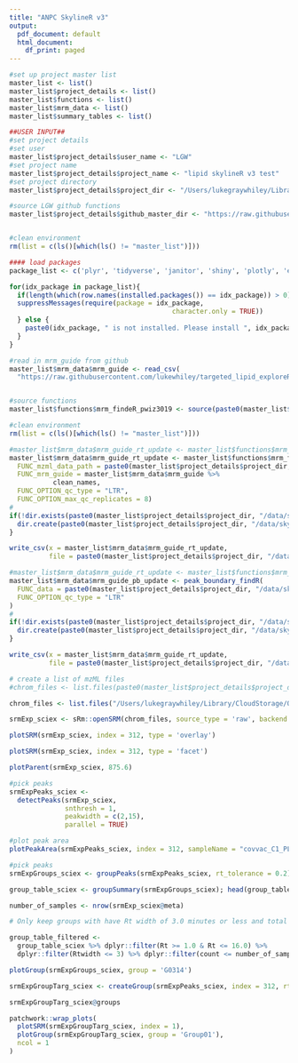 ```yaml
---
title: "ANPC SkylineR v3"
output:
  pdf_document: default
  html_document:
    df_print: paged
---
```

<!-- This notebook is designed for use with the ANPC targeted lipid method. 
Section 1: SkylineR is designed to optimise lipidomics data processing in combination with skyline.


Section 1 - SkylineR

This notebook is designed to optimise lipidomics data processing in combination with skyline.

It will perform:
- retention time optimisation by identifying peaks in LTR or QC samples
- standardised peak boundary fitting to all samples

REQUIREMENTS:
- A subfolder containig mzML files created by proteowizard msconvert version 3.0.19. Later versions of MS convert can cause problems with msnbase in r

- mzML files from LTR samples must have "LTR" in their filename

Skyline export files must contain:
- A csv template containing the target transition details. ONLY the following column headers should be present: 
      - "Molecule List" (lipid family (e.g. CE))
      - "Precursor Name" (lipid name (e.g. CE(14:0)))
      - "Precursor Mz" (e.g. 614.6)
      - "Precursor Charge" (set as 1)
      - "Product Mz" (e.g. 369.4)
      - "Product Charge" (set as 1)
      - "Explicit Retention Time" (e.g. 11.66)
      - "Explicit Retention Time Window" (leave at 0.5)
      - "Note" in the column "Note" insert the SIL IS to be used for the target lipid. For the rows containing SIL IS themselves leave the note column blank.
      
      -->


<!-- ALL USER INPUT IN THIS CHUNK -->

```r
#set up project master list
master_list <- list()
master_list$project_details <- list()
master_list$functions <- list()
master_list$mrm_data <- list()
master_list$summary_tables <- list()

##USER INPUT##
#set project details
#set user
master_list$project_details$user_name <- "LGW"
#set project name
master_list$project_details$project_name <- "lipid skylineR v3 test"
#set project directory
master_list$project_details$project_dir <- "/Users/lukegraywhiley/Library/CloudStorage/OneDrive-MurdochUniversity/projects/2022-STANLEY-DELIRISK/data/lipidomics_data"

#source LGW github functions
master_list$project_details$github_master_dir <- "https://raw.githubusercontent.com/lukewhiley/metabolomics_code/main/functions"


#clean environment
rm(list = c(ls()[which(ls() != "master_list")]))
```


```r

#### load packages
package_list <- c('plyr', 'tidyverse', 'janitor', 'shiny', 'plotly', 'effsize', 'dunn.test', 'RColorBrewer', 'statTarget', 'metabom8', 'rstatix', 'ggpubr', 'cowplot', 'knitr', 'stats', 'viridisLite', 'ggbeeswarm', 'q3ML', 'xcms', 'sRm', 'MSCoreUtils')

for(idx_package in package_list){
  if(length(which(row.names(installed.packages()) == idx_package)) > 0){
  suppressMessages(require(package = idx_package,
                                         character.only = TRUE))
  } else {
    paste0(idx_package, " is not installed. Please install ", idx_package, " before continuing.") %>% print()
  }
}

#read in mrm_guide from github
master_list$mrm_data$mrm_guide <- read_csv(
  "https://raw.githubusercontent.com/lukewhiley/targeted_lipid_exploreR_v3/main/templates/LGW_lipid_mrm_template.csv")


#source functions
master_list$functions$mrm_findeR_pwiz3019 <- source(paste0(master_list$project_details$github_master_dir , "/2022_LGW_FUNC_MRM_findeR_pwiz3019_mzR.R"))

#clean environment
rm(list = c(ls()[which(ls() != "master_list")]))

```


```r

#master_list$mrm_data$mrm_guide_rt_update <- master_list$functions$mrm_findeR$value(
master_list$mrm_data$mrm_guide_rt_update <- master_list$functions$mrm_findeR_pwiz3019$value(
  FUNC_mzml_data_path = paste0(master_list$project_details$project_dir, "/data/mzml_pwiz3019"),
  FUNC_mrm_guide = master_list$mrm_data$mrm_guide %>% 
           clean_names,
  FUNC_OPTION_qc_type = "LTR",
  FUNC_OPTION_max_qc_replicates = 8)
# 
if(!dir.exists(paste0(master_list$project_details$project_dir, "/data/skyline_updates"))){
  dir.create(paste0(master_list$project_details$project_dir, "/data/skyline_updates"))
}

write_csv(x = master_list$mrm_data$mrm_guide_rt_update,
          file = paste0(master_list$project_details$project_dir, "/data/skyline_updates/mrm_rt_updated.csv"))

```

```r


#master_list$mrm_data$mrm_guide_rt_update <- master_list$functions$mrm_findeR$value(
master_list$mrm_data$mrm_guide_pb_update <- peak_boundary_findR(
  FUNC_data = paste0(master_list$project_details$project_dir, "/data/skyline_exports/2022-06-27_delirisk_xSkylineR.csv"),
  FUNC_OPTION_qc_type = "LTR"
)
# 
if(!dir.exists(paste0(master_list$project_details$project_dir, "/data/skyline_updates"))){
  dir.create(paste0(master_list$project_details$project_dir, "/data/skyline_updates"))
}

write_csv(x = master_list$mrm_data$mrm_guide_rt_update,
          file = paste0(master_list$project_details$project_dir, "/data/skyline_updates/mrm_peak_boundary_updated.csv"))

```

<!-- peak picking in r

Process: load data into r

-->


```r

# create a list of mzML files 
#chrom_files <- list.files(paste0(master_list$project_details$project_dir, "/data/mzml_pwiz3019"), full.names = TRUE)[1:5]

chrom_files <- list.files("/Users/lukegraywhiley/Library/CloudStorage/OneDrive-MurdochUniversity/projects/2022-GRAY-LIPID_METHOD/data/lipidomics_data/mzML_no_compress",  full.names = TRUE)

srmExp_sciex <- sRm::openSRM(chrom_files, source_type = 'raw', backend = 'mzR')

```


<!-- peak picking in r

Process: plot data

-->

```r

plotSRM(srmExp_sciex, index = 312, type = 'overlay')

plotSRM(srmExp_sciex, index = 312, type = 'facet')

plotParent(srmExp_sciex, 875.6)
```


<!-- peak picking in r
Process: pick peaks
-->

```r
#pick peaks
srmExpPeaks_sciex <-
  detectPeaks(srmExp_sciex,
              snthresh = 1,
              peakwidth = c(2,15), 
              parallel = TRUE)

#plot peak area
plotPeakArea(srmExpPeaks_sciex, index = 312, sampleName = "covvac_C1_PLA_MS-LIPIDS_PLIP01_VAXp01_120921-LTR-PLA_27")

```

<!-- peak picking in r
Process: group peaks
-->

```r
#pick peaks
srmExpGroups_sciex <- groupPeaks(srmExpPeaks_sciex, rt_tolerance = 0.2)

group_table_sciex <- groupSummary(srmExpGroups_sciex); head(group_table_sciex)

number_of_samples <- nrow(srmExp_sciex@meta)

# Only keep groups with have Rt width of 3.0 minutes or less and total group occupancy is less than or equal to the total number of samples. 

group_table_filtered <-
  group_table_sciex %>% dplyr::filter(Rt >= 1.0 & Rt <= 16.0) %>%
  dplyr::filter(Rtwidth <= 3) %>% dplyr::filter(count <= number_of_samples)

plotGroup(srmExpGroups_sciex, group = 'G0314')

srmExpGroupTarg_sciex <- createGroup(srmExpPeaks_sciex, index = 312, rt = 10.9,  width = 10, id = 'Group01')

srmExpGroupTarg_sciex@groups

patchwork::wrap_plots(
  plotSRM(srmExpGroupTarg_sciex, index = 1),
  plotGroup(srmExpGroupTarg_sciex, group = 'Group01'),
  ncol = 1
)

```



